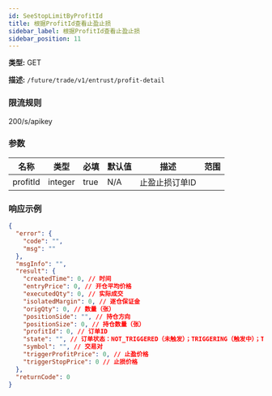 ```yaml
---
id: SeeStopLimitByProfitId
title: 根据ProfitId查看止盈止损
sidebar_label: 根据ProfitId查看止盈止损
sidebar_position: 11
---
```


**类型:** GET

**描述:** `/future/trade/v1/entrust/profit-detail`

### 限流规则

200/s/apikey

### 参数

| 名称     | 类型    | 必填 | 默认值 | 描述           | 范围 |
| -------- | ------- | ---- | ------ | -------------- | ---- |
| profitId | integer | true | N/A    | 止盈止损订单ID |      |

### 响应示例

```json title="响应"
{
  "error": {
    "code": "",
    "msg": ""
  },
  "msgInfo": "",
  "result": {
    "createdTime": 0, // 时间
    "entryPrice": 0, // 开仓平均价格
    "executedQty": 0, // 实际成交
    "isolatedMargin": 0, // 逐仓保证金
    "origQty": 0, // 数量（张）
    "positionSide": "", // 持仓方向
    "positionSize": 0, // 持仓数量（张）
    "profitId": 0, // 订单ID
    "state": "", // 订单状态：NOT_TRIGGERED（未触发）；TRIGGERING（触发中）；TRIGGERED（已触发）；USER_REVOCATION（用户撤销）；PLATFORM_REVOCATION（平台撤销）；EXPIRED（已过期）
    "symbol": "", // 交易对
    "triggerProfitPrice": 0, // 止盈价格
    "triggerStopPrice": 0 // 止损价格
  },
  "returnCode": 0
}
```